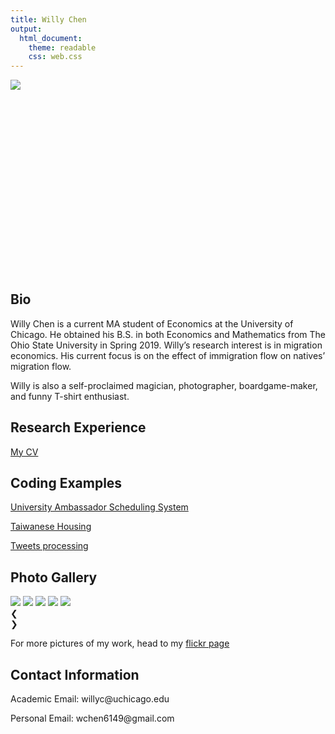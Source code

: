 ```yaml
---
title: Willy Chen
output: 
  html_document:
    theme: readable
    css: web.css
---
```

<div style="width:300px; height:300px">
![](https://willythewoo.github.io/WillyTheWoo/IMG_1288.jpg)
</div>

# {.tabset .tabset-fade .tabset-pills}

## Bio
Willy Chen is a current MA student of Economics at the University of Chicago. He obtained his B.S. in both Economics and Mathematics from The Ohio State University in Spring 2019. Willy's research interest is in migration economics. His current focus is on the effect of immigration flow on natives' migration flow.

Willy is also a self-proclaimed magician, photographer, boardgame-maker, and funny T-shirt enthusiast.


## Research Experience
[My CV](https://willythewoo.github.io/WillyTheWoo/cvWillyChen.pdf)


## Coding Examples 

[University Ambassador Scheduling System](https://willythewoo.github.io/WillyTheWoo/coding/Ambassador_Schedule)

[Taiwanese Housing](https://willythewoo.github.io/WillyTheWoo/coding/Taiwan_housing)

[Tweets processing](https://willythewoo.github.io/WillyTheWoo/coding/twitter)


## Photo Gallery

<!-- <style> -->
<!-- .w3-animate-fading{animation:fading 5s infinite}@keyframes fading{0%{opacity:0}35%{opacity:1}75%{opacity:1}100%{opacity:0}} -->
<!-- </style> -->
<!-- <link rel="stylesheet" href="https://www.w3schools.com/w3css/4/w3.css"> -->
<div class="w3-content w3-section w3-display-container" style="max-width:700px">
  <img class="mySlides w3-animate-fading" src="https://willythewoo.github.io/WillyTheWoo/images/celebrate.jpg">
  <img class="mySlides w3-animate-fading" src="https://willythewoo.github.io/WillyTheWoo/images/grad.jpg">
  <img class="mySlides w3-animate-fading" src="https://willythewoo.github.io/WillyTheWoo/images/nyc.jpg">
  <img class="mySlides w3-animate-fading" src="https://willythewoo.github.io/WillyTheWoo/images/mini.jpg">
  <img class="mySlides w3-animate-fading" src="https://willythewoo.github.io/WillyTheWoo/images/sleep.jpg">
  <div class="w3-center w3-display-bottommiddle" style="width:100%">
  <div class="w3-left w3-hover-text-red" onclick="plusDivs(-1)">&#10094;</div>
  <div class="w3-right w3-hover-text-red" onclick="plusDivs(1)">&#10095;</div>
  </div>
</div>

<script>
var myIndex = 0;
carousel();

function carousel() {
  var i;
  var x = document.getElementsByClassName("mySlides");
  for (i = 0; i < x.length; i++) {
    x[i].style.display = "none";  
  }
  myIndex++;
  if (myIndex > x.length) {myIndex = 1}    
  x[myIndex-1].style.display = "block";  
  timeout=setTimeout(carousel, 4700);    
}

var slideIndex = 1;
showDivs(slideIndex);

function plusDivs(n) {
  showDivs(slideIndex += n);
}

function showDivs(n) {
  var i;
  clearTimeout(timeout);
  timeout = setTimeout(carousel, 4700)
  var x = document.getElementsByClassName("mySlides");
  var dots = document.getElementsByClassName("demo");
  if (n > x.length) {slideIndex = 1}
  if (n < 1) {slideIndex = x.length}
  for (i = 0; i < x.length; i++) {
    x[i].style.display = "none";  
  }
  for (i = 0; i < dots.length; i++) {
    dots[i].className = dots[i].className.replace(" w3-white", "");
  }
  x[slideIndex-1].style.display = "block";  
  dots[slideIndex-1].className += " w3-white";
}
</script>

For more pictures of my work, head to my [flickr page](flickr.com/photos/6149pix)



## Contact Information
Academic Email: willyc@uchicago.edu

Personal Email: wchen6149@gmail.com